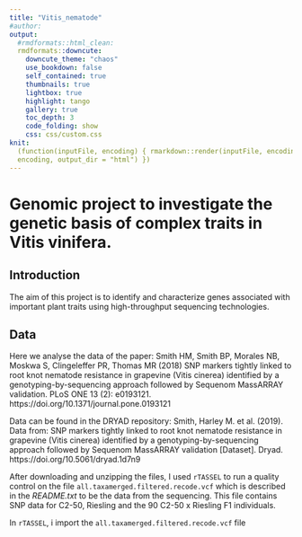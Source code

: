 ```yaml
---
title: "Vitis_nematode"
#author:
output:
  #rmdformats::html_clean:
  rmdformats::downcute:
    downcute_theme: "chaos"
    use_bookdown: false
    self_contained: true
    thumbnails: true
    lightbox: true
    highlight: tango
    gallery: true
    toc_depth: 3
    code_folding: show
    css: css/custom.css
knit:
  (function(inputFile, encoding) { rmarkdown::render(inputFile, encoding =
  encoding, output_dir = "html") })
---
```


# Genomic project to investigate  the genetic basis of complex traits in Vitis vinifera.

## Introduction

The aim of this project is to identify and characterize genes associated with important plant traits using high-throughput sequencing technologies.

## Data
Here we analyse the data of the paper:
Smith HM, Smith BP, Morales NB, Moskwa S, Clingeleffer PR, Thomas MR (2018) SNP markers tightly linked to root knot nematode resistance in grapevine (Vitis cinerea) identified by a genotyping-by-sequencing approach followed by Sequenom MassARRAY validation. PLoS ONE 13 (2): e0193121. https://doi.org/10.1371/journal.pone.0193121

Data can be found in the DRYAD repository:
Smith, Harley M. et al. (2019). Data from: SNP markers tightly linked to root knot nematode resistance in grapevine (Vitis cinerea) identified by a genotyping-by-sequencing approach followed by Sequenom MassARRAY validation [Dataset]. Dryad. https://doi.org/10.5061/dryad.1d7n9

After downloading and unzipping the files, I used `rTASSEL` to run a quality control on the file `all.taxamerged.filtered.recode.vcf` which is described in the *README.txt* to be the data from the sequencing. This file contains SNP data for C2-50, Riesling and the 90 C2-50 x Riesling F1 individuals.

In `rTASSEL`, i import the `all.taxamerged.filtered.recode.vcf` file

